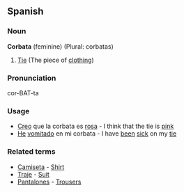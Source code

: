 ==Spanish==
===Noun===
'''Corbata''' (feminine) (Plural: corbatas)
#[[Tie]] (The piece of [[clothing]])
===Pronunciation===
cor-BAT-ta
===Usage===
*[[creer|Creo]] que la corbata es [[rosa]] - I think that the tie is [[pink]]
*[[hacer|He]] [[vomitar|vomitado]] en mi corbata - I have [[be|been]] [[vomit|sick]] on my [[tie]]
===Related terms===
*[[Camiseta]] - [[Shirt]]
*[[Traje]] - [[Suit]]
*[[Pantalones]] - [[Trousers]]